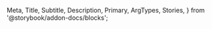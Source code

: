   Meta,
  Title,
  Subtitle,
  Description,
  Primary,
  ArgTypes,
  Stories,
} from '@storybook/addon-docs/blocks';


<Meta of={ScrollableStories} />

<Title />

<Description />
<Primary />

<Subtitle>Configuration</Subtitle>

Supported props:

<ArgTypes />

Use css variables to customize track or/and thumb:

```css
.scrollable {
  /* thumb variables */
  --thumb-border: none;
  --thumb-border-radius: 3px;
  --thumb-background: #C7CED480;
  --thumb-size: 6px;

  /* track variables */
  --scrollbar-background: none;
  --scrollbar-border: none;
  --scrollbar-border-radius: 0;
}
```
<Stories title="Examples"/>
